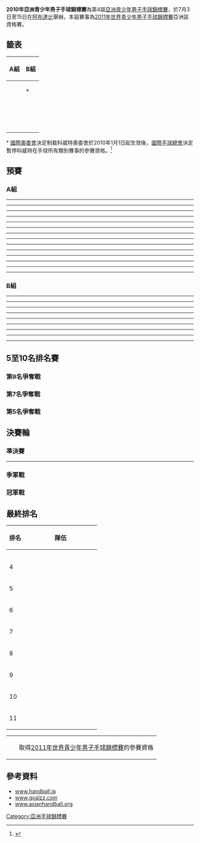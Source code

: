 {{Infobox International Handball Competition
| tourney_name = 亞洲青少年男子手球錦標賽
| year = 2010
| yearr = 
| other_titles = 
| image = 2010年亞洲青少年男子手球錦標賽logo.png
| size = 140px
| caption = 
| country = United Arab Emirates
| dates = 7月3日至15日 
| num_teams = 11
| confederations = 
| venues = 1
| cities = 1
| champion = QAT
| count = 1
| second = KOR
| third = BHR
| fourth = KSA
| matches = 32
| goals = 1751
| attendance = 
| top_scorer = 
| player = 
| previous = 2008年亞洲青少年男子手球錦標賽
| next = 2012年亞洲青少年男子手球錦標賽
}}


'''2010年亞洲青少年男子手球錦標賽'''為第4屆[[亞洲青少年男子手球錦標賽|亞洲青少年男子手球錦標賽]]，於7月3日至15日在[[阿布達比|阿布達比]]舉辦。本屆賽事為[[2011年世界青少年男子手球錦標賽|2011年世界青少年男子手球錦標賽]]亞洲區資格賽。

==籤表==
{| class="wikitable" width=50%
!width=50%|A組
!width=50%|B組
|- 
|valign=top|
{{hb|QAT}}<br />
{{hb|IRI}}<br />
{{hb|KOR}}<br />
{{hb|JPN}}<br />
{{hb|IRQ}}<br />
{{hb|LIB}}
|valign=top|
<s>{{hb|KUW}}</s> *<br />
{{hb|UAE}}<br />
{{hb|KSA}}<br />
{{hb|TPE}}<br />
{{hb|KAZ}}<br />
{{hb|BHR}}
|}
<nowiki>*</nowiki> [[國際奧委會|國際奧委會]]決定制裁科威特奧委會於2010年1月1日起生效後，[[國際手球總會|國際手球總會]]決定暫停科威特在手球所有類別賽事的參賽資格。<ref>{{cite news|title=IHF suspends handball in Kuwait|url=http://www.handball-world.com/news-index.php?LID=&GID=1&auswahl=23679|publisher=|date=|first=|last=|accessdate=2010-01-24|archive-url=https://web.archive.org/web/20200504203224/https://www.handball-world.news/news-index.php?LID=&GID=1&auswahl=23679%3FLID%3D&GID=1&auswahl=23679|archive-date=2020-05-04|dead-url=yes}}</ref>



==預賽==

===A組===
{{Handball table start}}
{{hbt-row |team={{hb|QAT}} |bg=a |w=5 |d=0 |l=0 |gf=171 |ga=116}}
{{hbt-row |team={{hb|KOR}} |bg=a |w=3 |d=1 |l=1 |gf=172 |ga=121}}
{{hbt-row |team={{hb|IRI}} |bg= |w=3 |d=0 |l=2 |gf=160 |ga=153}}
{{hbt-row |team={{hb|JPN}} |bg= |w=2 |d=1 |l=2 |gf=157 |ga=128}}
{{hbt-row |team={{hb|IRQ}} |bg= |w=1 |d=0 |l=4 |gf=101 |ga=151}}
{{hbt-row |team={{hb|LIB}} |bg= |w=0 |d=0 |l=5 |gf=84 |ga=176}}
{{Handball table end}}

{{handballbox 
|date= 2010年7月4日
|time= 16:00
|team1= {{hb-rt|IRI}}
|score= 36 – 14
|team2= {{hb|LIB}}
|HT= 19–7
|stadium= [[阿布達比|阿布達比]][[Al-Jazira_Club_Court|Al-Jazira Club Court]]
}}
----
{{handballbox 
|date= 2010年7月4日
|time= 18:00
|team1= {{hb-rt|KOR}}
|score= 41 – 16
|team2= {{hb|IRQ}}
|HT= 19–7
|stadium= [[阿布達比|阿布達比]][[Al-Jazira_Club_Court|Al-Jazira Club Court]]
}}
----
{{handballbox 
|date= 2010年7月4日
|time= 20:00
|team1= {{hb-rt|QAT}}
|score= 34 – 24
|team2= {{hb|JPN}}
|HT= 18–11
|stadium= [[阿布達比|阿布達比]][[Al-Jazira_Club_Court|Al-Jazira Club Court]]
}}
----
{{handballbox 
|date= 2010年7月6日
|time= 16:00
|team1= {{hb-rt|IRQ}}
|score= 21 – 26
|team2= {{hb|QAT}}
|HT= 11–10
|stadium= [[阿布達比|阿布達比]][[Al-Jazira_Club_Court|Al-Jazira Club Court]]
}}
----
{{handballbox 
|date= 2010年7月6日
|time= 18:00
|team1= {{hb-rt|LIB}}
|score= 19 – 38
|team2= {{hb|KOR}}
|HT= 9–20
|stadium= [[阿布達比|阿布達比]][[Al-Jazira_Club_Court|Al-Jazira Club Court]]
}}
----
{{handballbox 
|date= 2010年7月6日
|time= 20:00
|team1= {{hb-rt|JPN}}
|score= 33 – 34
|team2= {{hb|IRI}}
|HT= 20–16
|stadium= [[阿布達比|阿布達比]][[Al-Jazira_Club_Court|Al-Jazira Club Court]]
}}
----
{{handballbox 
|date= 2010年7月8日
|time= 16:00
|team1= {{hb-rt|IRI}}
|score= 30 – 41
|team2= {{hb|KOR}}
|HT= 13–20
|stadium= [[阿布達比|阿布達比]][[Al-Jazira_Club_Court|Al-Jazira Club Court]]
}}
----
{{handballbox 
|date= 2010年7月8日
|time= 18:00
|team1= {{hb-rt|JPN}}
|score= 34 – 18
|team2= {{hb|IRQ}}
|HT= 15–10
|stadium= [[阿布達比|阿布達比]][[Al-Jazira_Club_Court|Al-Jazira Club Court]]
}}
----
{{handballbox 
|date= 2010年7月8日
|time= 20:00
|team1= {{hb-rt|QAT}}
|score= 41 – 21
|team2= {{hb|LIB}}
|HT= 20–8
|stadium= [[阿布達比|阿布達比]][[Al-Jazira_Club_Court|Al-Jazira Club Court]]
}}
----
{{handballbox 
|date= 2010年7月10日
|time= 16:00
|team1= {{hb-rt|KOR}}
|score= 22 – 26
|team2= {{hb|QAT}}
|HT= 12–12
|stadium= [[阿布達比|阿布達比]][[Al-Jazira_Club_Court|Al-Jazira Club Court]]
}}
----
{{handballbox 
|date= 2010年7月10日
|time= 18:00
|team1= {{hb-rt|LIB}}
|score= 12 – 36
|team2= {{hb|JPN}}
|HT= 8–18
|stadium= [[阿布達比|阿布達比]][[Al-Jazira_Club_Court|Al-Jazira Club Court]]
}}
----
{{handballbox 
|date= 2010年7月10日
|time= 20:00
|team1= {{hb-rt|IRI}}
|score= 32 – 21
|team2= {{hb|IRQ}}
|HT= 17–10
|stadium= [[阿布達比|阿布達比]][[Al-Jazira_Club_Court|Al-Jazira Club Court]]
}}
----
{{handballbox 
|date= 2010年7月12日
|time= 16:00
|team1= {{hb-rt|IRQ}}
|score= 25 – 18
|team2= {{hb|LIB}}
|HT= 11–10
|stadium= [[阿布達比|阿布達比]][[Al-Jazira_Club_Court|Al-Jazira Club Court]]
}}
----
{{handballbox 
|date= 2010年7月12日
|time= 18:00
|team1= {{hb-rt|QAT}}
|score= 44 – 28
|team2= {{hb|IRI}}
|HT= 23–16
|stadium= [[阿布達比|阿布達比]][[Al-Jazira_Club_Court|Al-Jazira Club Court]]
}}
----
{{handballbox 
|date= 2010年7月12日
|time= 20:00
|team1= {{hb-rt|KOR}}
|score= 30 – 30
|team2= {{hb|JPN}}
|HT= 15–12
|stadium= [[阿布達比|阿布達比]][[Al-Jazira_Club_Court|Al-Jazira Club Court]]
}}

===B組===
{{Handball table start}}
{{hbt-row |team={{hb|BHR}} |bg=a |w=4 |d=0 |l=0 |gf=149 |ga=95}}
{{hbt-row |team={{hb|KSA}} |bg=a |w=2 |d=1 |l=1 |gf=128 |ga=91}}
{{hbt-row |team={{hb|UAE}} |bg= |w=2 |d=1 |l=1 |gf=85 |ga=88}}
{{hbt-row |team={{hb|TPE}} |bg= |w=1 |d=0 |l=3 |gf=99 |ga=112}}
{{hbt-row |team={{hb|KAZ}} |bg= |w=0 |d=0 |l=4 |gf=50 |ga=125}}
{{Handball table end}}

{{handballbox 
|date= 2010年7月3日
|time= 18:00
|team1= {{hb-rt|UAE}}
|score= 10 – 0
|team2= {{hb|KAZ}}
|HT= Walkover
|stadium= [[阿布達比|阿布達比]][[Al-Jazira_Club_Court|Al-Jazira Club Court]]
}}
----
{{handballbox 
|date= 2010年7月3日
|time= 20:00
|team1= {{hb-rt|KSA}}
|score= 34 – 19
|team2= {{hb|TPE}}
|HT= 15–9
|stadium= [[阿布達比|阿布達比]][[Al-Jazira_Club_Court|Al-Jazira Club Court]]
}}
----
{{handballbox 
|date= 2010年7月5日
|time= 17:00
|team1= {{hb-rt|BHR}}
|score= 33 – 30
|team2= {{hb|KSA}}
|HT= 19–15
|stadium= [[阿布達比|阿布達比]][[Al-Jazira_Club_Court|Al-Jazira Club Court]]
}}
----
{{handballbox 
|date= 2010年7月5日
|time= 19:00
|team1= {{hb-rt|UAE}}
|score= 25 – 24
|team2= {{hb|TPE}}
|HT= 12–8
|stadium= [[阿布達比|阿布達比]][[Al-Jazira_Club_Court|Al-Jazira Club Court]]
}}
----
{{handballbox 
|date= 2010年7月7日
|time= 17:00
|team1= {{hb-rt|BHR}}
|score= 35 – 22
|team2= {{hb|TPE}}
|HT= 17–6
|stadium= [[阿布達比|阿布達比]][[Al-Jazira_Club_Court|Al-Jazira Club Court]]
}}
----
{{handballbox 
|date= 2010年7月7日
|time= 19:00
|team1= {{hb-rt|KSA}}
|score= 40 – 15
|team2= {{hb|KAZ}}
|HT= 19–6
|stadium= [[阿布達比|阿布達比]][[Al-Jazira_Club_Court|Al-Jazira Club Court]]
}}
----
{{handballbox 
|date= 2010年7月9日
|time= 17:00
|team1= {{hb-rt|BHR}}
|score= 41 – 17
|team2= {{hb|KAZ}}
|HT= 23–7
|stadium= [[阿布達比|阿布達比]][[Al-Jazira_Club_Court|Al-Jazira Club Court]]
}}
----
{{handballbox 
|date= 2010年7月9日
|time= 19:00
|team1= {{hb-rt|UAE}}
|score= 24 – 24
|team2= {{hb|KSA}}
|HT= 14–11
|stadium= [[阿布達比|阿布達比]][[Al-Jazira_Club_Court|Al-Jazira Club Court]]
}}
----
{{handballbox 
|date= 2010年7月11日
|time= 17:00
|team1= {{hb-rt|TPE}}
|score= 34 – 18
|team2= {{hb|KAZ}}
|HT= 
|stadium= [[阿布達比|阿布達比]][[Al-Jazira_Club_Court|Al-Jazira Club Court]]
}}
----
{{handballbox 
|date= 2010年7月11日
|time= 19:00
|team1= {{hb-rt|BHR}}
|score= 40 – 26
|team2= {{hb|UAE}}
|HT= 18–8
|stadium= [[阿布達比|阿布達比]][[Al-Jazira_Club_Court|Al-Jazira Club Court]]
}}


==5至10名排名賽==
===第9名爭奪戰===
{{handballbox 
|date= 2010年7月14日
|time= 12:00
|team1= {{hb-rt|IRQ}}
|score= 10 – 0
|team2= {{hb|KAZ}}
|HT= Walkover
|stadium= [[阿布達比|阿布達比]][[Al-Jazira_Club_Court|Al-Jazira Club Court]]
}}

===第7名爭奪戰===
{{handballbox 
|date= 2010年7月14日
|time= 14:00
|team1= {{hb-rt|JPN}}
|score= 31 – 27
|team2= {{hb|TPE}}
|HT= 16–15
|stadium= [[阿布達比|阿布達比]][[Al-Jazira_Club_Court|Al-Jazira Club Court]]
}}

===第5名爭奪戰===
{{handballbox 
|date= 2010年7月14日
|time= 16:00
|team1= {{hb-rt|IRI}}
|score= 40 – 36
|team2= {{hb|UAE}}
|HT= 17–17
|stadium= [[阿布達比|阿布達比]][[Al-Jazira_Club_Court|Al-Jazira Club Court]]
}}



==決賽輪==
{{Round4-with third
|RD1 = 準決賽
|RD2 = 冠軍戰
|Consol = 季軍戰
<!--Date-Time|Team 1|Score 1|Team 2|Score 2 -->
<!--Semifinal -->
|7月14日 – [[阿布達比|阿布達比]]|'''{{hb|QAT}}'''|'''26'''|{{hb|KSA}}|19
|7月14日 – [[阿布達比|阿布達比]]|{{hb|BHR}}|35|'''{{hb|KOR}}'''|'''36'''
<!--Final -->
|7月15日– [[阿布達比|阿布達比]]|'''{{hb|QAT}}'''|'''37'''|{{hb|KOR}}|30
<!--3rd/4th Place -->
|7月15日 – [[阿布達比|阿布達比]]|{{hb|KSA}}|35 (2)|'''{{hb|BHR}}''' ([[Penalty_shootout#Team_handball|pen.]])|'''35 (4)'''
}}

===準決賽===
{{handballbox 
|date= 2010年7月14日
|time= 18:00
|team1= {{hb-rt|QAT}}
|score= 26 – 19
|team2= {{hb|KSA}}
|HT= 12–13
|stadium= [[阿布達比|阿布達比]][[Al-Jazira_Club_Court|Al-Jazira Club Court]]
}}
----
{{handballbox 
|date= 2010年7月14日
|time= 20:00
|team1= {{hb-rt|BHR}}
|score= 35 – 36
|team2= {{hb|KOR}}
|HT= 20–19
|stadium= [[阿布達比|阿布達比]][[Al-Jazira_Club_Court|Al-Jazira Club Court]]
}}

===季軍戰===
{{handballbox 
|date= 2010年7月15日
|time= 17:00
|team1= {{hb-rt|KSA}}
|score= 35 – 35
|team2= {{hb|BHR}}
|HT= 13–17
|FT= 27–27
|OT1= 5–5
|OT2= 3–3
|PEN= 2–4
|stadium= [[阿布達比|阿布達比]][[Al-Jazira_Club_Court|Al-Jazira Club Court]]
}}
===冠軍戰===
{{handballbox 
|date= 2010年7月15日
|time= 19:00
|team1= {{hb-rt|QAT}}
|score= 37 – 30
|team2= {{hb|KOR}}
|HT= 20–16
|stadium= [[阿布達比|阿布達比]][[Al-Jazira_Club_Court|Al-Jazira Club Court]]
}}


==最終排名==
{|class=wikitable style="text-align:center;"
|-
!排名 !!width=180|隊伍
|-bgcolor=#CCFFCC
|{{Gold1}}
|align=left|{{hb|QAT}}
|-bgcolor=#CCFFCC
|{{Silver2}}
|align=left|{{hb|KOR}}
|-bgcolor=#CCFFCC
|{{Bronze3}}
|align=left|{{hb|BHR}}
|-
|4
|align=left|{{hb|KSA}}
|-
|5
|align=left|{{hb|IRI}}
|-
|6
|align=left|{{hb|UAE}}
|-
|7
|align=left|{{hb|JPN}}
|-
|8
|align=left|{{hb|TPE}}
|-
|9
|align=left|{{hb|IRQ}}
|-
|10
|align=left|{{hb|KAZ}}
|-
|11
|align=left|{{hb|LIB}}
|}

{| class="wikitable" style="text-align: center;"
|-
|width=10px bgcolor=#ccffcc| ||取得[[2011年世界青少年男子手球錦標賽|2011年世界青少年男子手球錦標賽]]的參賽資格
|}




==參考資料==
{{Reflist}}
*[http://www.handball.jp/games/2010/4th_asian_mens_youth/2010asian_mens_youth.htm www.handball.jp]{{Wayback|url=http://www.handball.jp/games/2010/4th_asian_mens_youth/2010asian_mens_youth.htm |date=20160303191446 }}
*[http://www.goalzz.com/main.aspx?c=5749 www.goalzz.com]{{Wayback|url=http://www.goalzz.com/main.aspx?c=5749 |date=20111118095556 }}
*[https://web.archive.org/web/20110725020452/http://www.asianhandball.org/chamscorecardhome.aspx?id=3&eventid=11 www.asianhandball.org]

{{亞洲青少年手球錦標賽}}



[[Category:亞洲手球錦標賽|Category:亞洲手球錦標賽]]